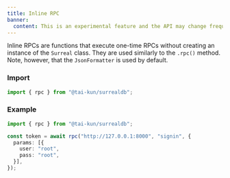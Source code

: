 ```yaml
---
title: Inline RPC
banner:
  content: This is an experimental feature and the API may change frequently.
---
```


Inline RPCs are functions that execute one-time RPCs without creating an instance of the `Surreal` class. They are used similarly to the `.rpc()` method. Note, however, that the `JsonFormatter` is used by default.

### Import

```ts
import { rpc } from "@tai-kun/surrealdb";
```

### Example

```ts
import { rpc } from "@tai-kun/surrealdb";

const token = await rpc("http://127.0.0.1:8000", "signin", {
  params: [{
    user: "root",
    pass: "root",
  }],
});
```
